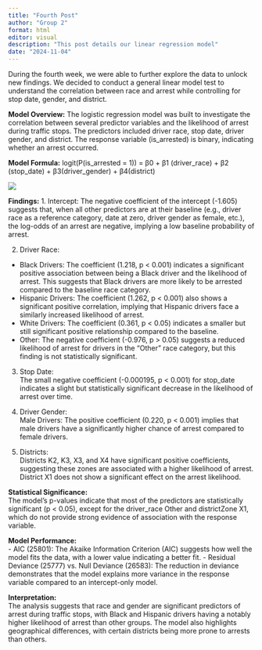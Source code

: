 ```yaml
---
title: "Fourth Post"
author: "Group 2"
format: html
editor: visual
description: "This post details our linear regression model"
date: "2024-11-04"
---
```


During the fourth week, we were able to further explore the data to unlock new findings. We decided to conduct a general linear model test to understand the correlation between race and arrest while controlling for stop date, gender, and district. 

**Model Overview:** The logistic regression model was built to investigate the correlation between several predictor variables and the likelihood of arrest during traffic stops. The predictors included driver race, stop date, driver gender, and district. The response variable (is_arrested) is binary, indicating whether an arrest occurred.

**Model Formula:** logit(P(is_arrested = 1)) = β0 + β1 (driver_race) + β2 (stop_date) + β3(driver_gender) + β4(district)

![](../../images/traffic-summary.png)

**Findings:** 
1. Intercept: The negative coefficient of the intercept (-1.605) suggests that, when all other predictors are at their baseline (e.g., driver race as a reference category, date at zero, driver gender as female, etc.), the log-odds of an arrest are negative, implying a low baseline probability of arrest.

2. Driver Race:  
  - Black Drivers: The coefficient (1.218, p < 0.001) indicates a significant positive association between being a Black driver and the likelihood of arrest. This suggests that Black drivers are more likely to be arrested compared to the baseline race category.
  - Hispanic Drivers: The coefficient (1.262, p < 0.001) also shows a significant positive correlation, implying that Hispanic drivers face a similarly increased likelihood of arrest.
  - White Drivers: The coefficient (0.361, p < 0.05) indicates a smaller but still significant positive relationship compared to the baseline.
  - Other: The negative coefficient (-0.976, p > 0.05) suggests a reduced likelihood of arrest for drivers in the "Other" race category, but this finding is not statistically significant.

3. Stop Date:   
The small negative coefficient (-0.000195, p < 0.001) for stop_date indicates a slight but statistically significant decrease in the likelihood of arrest over time.

4. Driver Gender:  
Male Drivers: The positive coefficient (0.220, p < 0.001) implies that male drivers have a significantly higher chance of arrest compared to female drivers.

5. Districts:  
Districts K2, K3, X3, and X4 have significant positive coefficients, suggesting these zones are associated with a higher likelihood of arrest.
District X1 does not show a significant effect on the arrest likelihood.

**Statistical Significance:**    
The model's p-values indicate that most of the predictors are statistically significant (p < 0.05), except for the driver_race Other and districtZone X1, which do not provide strong evidence of association with the response variable.

**Model Performance:**   
- AIC (25801): The Akaike Information Criterion (AIC) suggests how well the model fits the data, with a lower value indicating a better fit.
- Residual Deviance (25777) vs. Null Deviance (26583): The reduction in deviance demonstrates that the model explains more variance in the response variable compared to an intercept-only model.

**Interpretation:**  
The analysis suggests that race and gender are significant predictors of arrest during traffic stops, with Black and Hispanic drivers having a notably higher likelihood of arrest than other groups. The model also highlights geographical differences, with certain districts being more prone to arrests than others.
